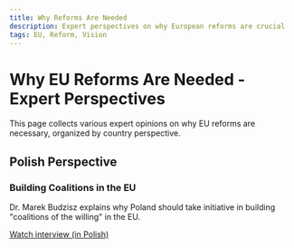 ```yaml
---
title: Why Reforms Are Needed
description: Expert perspectives on why European reforms are crucial
tags: EU, Reform, Vision
---
```


# Why EU Reforms Are Needed - Expert Perspectives

This page collects various expert opinions on why EU reforms are necessary, organized by country perspective.

## Polish Perspective

### Building Coalitions in the EU
Dr. Marek Budzisz explains why Poland should take initiative in building "coalitions of the willing" in the EU.

[Watch interview (in Polish)](https://youtu.be/TmFlV-wpgP4?si=JWdQ9KS2mfj2sOco&t=3351)

<!-- 
Content to be added for other countries:
- Germany
- France 
- Southern Europe (Spain, Italy, Greece)
- Northern Europe (Scandinavia)
- Central Europe (Slovakia, Czechia, etc.)
- Via Carpatia countries
- Ukraine
-->
